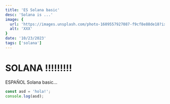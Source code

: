```yaml
---
title: 'ES Solana basic'
desc: 'Solana is ...'
image: {
  url: 'https://images.unsplash.com/photo-1609557927087-f9cf8e88de18?ixlib=rb-4.0.3&ixid=MnwxMjA3fDB8MHxwaG90by1wYWdlfHx8fGVufDB8fHx8&auto=format&fit=crop&w=1740&q=80',
  alt: 'XXX'
}
date: '10/23/2023'
tags: ['solana']
---
```


# SOLANA !!!!!!!!!

ESPAÑOL Solana basic...

```javascript
const asd = 'hola!';
console.log(asd);
```

